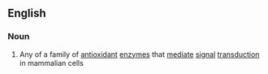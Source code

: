 ==English==

===Noun===
{{wikipedia}}
{{en-noun}}

# {{label|en|enzyme}} Any of a family of [[antioxidant]] [[enzyme]]s that [[mediate]] [[signal]] [[transduction]] in mammalian cells